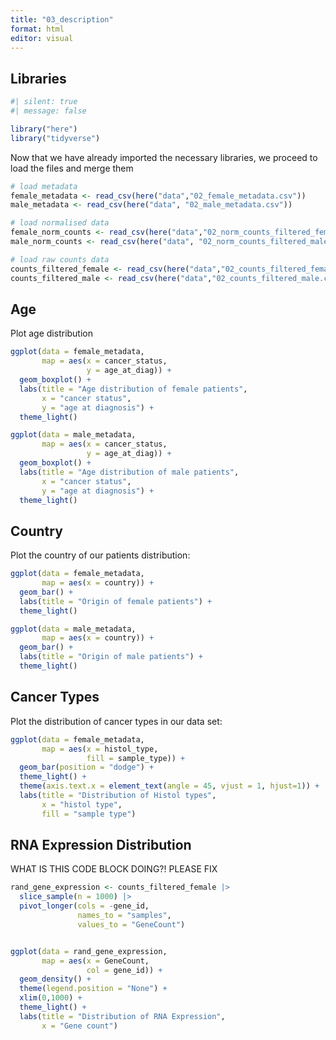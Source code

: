 ```yaml
---
title: "03_description"
format: html
editor: visual
---
```


## Libraries

```r
#| silent: true
#| message: false

library("here")
library("tidyverse")
```

Now that we have already imported the necessary libraries, we proceed to load the files and merge them

```r
# load metadata
female_metadata <- read_csv(here("data","02_female_metadata.csv"))
male_metadata <- read_csv(here("data", "02_male_metadata.csv"))

# load normalised data
female_norm_counts <- read_csv(here("data","02_norm_counts_filtered_female.csv"))
male_norm_counts <- read_csv(here("data", "02_norm_counts_filtered_male.csv"))

# load raw counts data 
counts_filtered_female <- read_csv(here("data","02_counts_filtered_female.csv"))
counts_filtered_male <- read_csv(here("data","02_counts_filtered_male.csv"))
```

## Age

Plot age distribution

```r
ggplot(data = female_metadata,
       map = aes(x = cancer_status,
                 y = age_at_diag)) +
  geom_boxplot() +
  labs(title = "Age distribution of female patients",
       x = "cancer status",
       y = "age at diagnosis") +
  theme_light()

ggplot(data = male_metadata,
       map = aes(x = cancer_status,
                 y = age_at_diag)) +
  geom_boxplot() +
  labs(title = "Age distribution of male patients",
       x = "cancer status",
       y = "age at diagnosis") +
  theme_light()
```

## Country

Plot the country of our patients distribution:

```r
ggplot(data = female_metadata,
       map = aes(x = country)) +
  geom_bar() +
  labs(title = "Origin of female patients") +
  theme_light()
```

```r
ggplot(data = male_metadata,
       map = aes(x = country)) +
  geom_bar() +
  labs(title = "Origin of male patients") +
  theme_light()
```

## Cancer Types

Plot the distribution of cancer types in our data set:

```r
ggplot(data = female_metadata,
       map = aes(x = histol_type,
                 fill = sample_type)) +
  geom_bar(position = "dodge") + 
  theme_light() +
  theme(axis.text.x = element_text(angle = 45, vjust = 1, hjust=1)) +
  labs(title = "Distribution of Histol types",
       x = "histol type",
       fill = "sample type")
```

## RNA Expression Distribution

WHAT IS THIS CODE BLOCK DOING?! PLEASE FIX

```r
rand_gene_expression <- counts_filtered_female |> 
  slice_sample(n = 1000) |> 
  pivot_longer(cols = -gene_id,
               names_to = "samples",
               values_to = "GeneCount")


ggplot(data = rand_gene_expression,
       map = aes(x = GeneCount,
                 col = gene_id)) +
  geom_density() + 
  theme(legend.position = "None") +
  xlim(0,1000) + 
  theme_light() +
  labs(title = "Distribution of RNA Expression",
       x = "Gene count")
```
